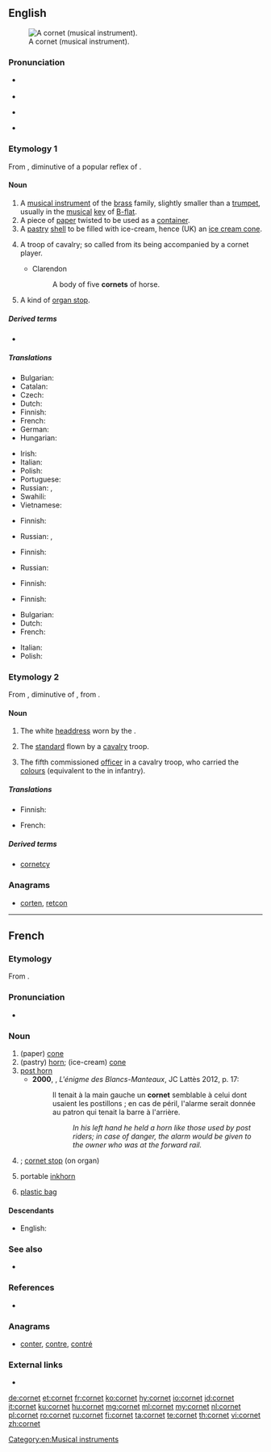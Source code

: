 ==English==
{{wikipedia}}
[[Image:Cornet2.png|thumb|A cornet (musical instrument).]]

===Pronunciation===
* {{a|US}} {{IPA|/kɔɹˈnɛt/|lang=en}}
* {{rhymes|ɛt|lang=en}}
* {{a|UK}} {{IPA|/ˈkɔːnɪt/|lang=en}}
* {{rhymes|ɔː(ɹ)nɪt|lang=en}}
{{rfap|lang=en}}

===Etymology 1===
From {{etyl|fro|en}} {{term|cornet|lang=fro}}, diminutive of a popular reflex of {{etyl|la|en}} {{m|la|cornū||horn}}.

====Noun====
{{en-noun}}

# A [[musical instrument]] of the [[brass]] family, slightly smaller than a [[trumpet]], usually in the [[musical]] [[key]] of [[B-flat]].
# A piece of [[paper]] twisted to be used as a [[container]].
# A [[pastry]] [[shell]] to be filled with ice-cream, hence (UK) an [[ice cream cone]].
# {{context|obsolete|lang=en}} A troop of cavalry; so called from its being accompanied by a cornet player.
#* Clarendon
#*: A body of five '''cornets''' of horse.
# A kind of [[organ stop]].

=====Derived terms=====
* {{l|en|cornetist}}

=====Translations=====
{{trans-top|musical instrument}}
* Bulgarian: {{t|bg|корнет|m}}
* Catalan: {{t+|ca|corneta|f}}
* Czech: {{t|cs|kornet|m}}
* Dutch: {{t+|nl|kornet}}
* Finnish: {{t|fi|kornetti}}
* French: {{t+|fr|cornet|m}}
* German: {{t+|de|Kornett|n}}
* Hungarian: {{t+|hu|kornett}}
{{trans-mid}}
* Irish: {{t|ga|coirnéad|m}}
* Italian: {{t+|it|cornetta|f}}
* Polish: {{t+|pl|kornet|m}}
* Portuguese: {{t+|pt|corneta|f}}
* Russian: {{t+|ru|корне́т|m}}, {{t+|ru|корне́т-а-писто́н|m}}
* Swahili: {{t|sw|tarumbeta ndogo}}
* Vietnamese: {{t|vi|kèn coonê}}
{{trans-bottom}}

{{trans-top|piece of paper twisted to make a container}}
* Finnish: {{t|fi|tuutti}}
{{trans-mid}}
* Russian: {{t+|ru|кулёк|m}}, {{t+|ru|фу́нтик|m}}
{{trans-bottom}}

{{trans-top|pastry shell to be filled with ice-cream}}
* Finnish: {{t|fi|tötterö}}
{{trans-mid}}
* Russian: {{t+|ru|рожо́к|m}}
{{trans-bottom}}

{{trans-top|troop of cavalry}}
* Finnish: {{t|fi|kornetti}}
{{trans-mid}}
{{trans-bottom}}

{{trans-top|kind of organ stop}}
* Finnish: {{t|fi|kornetti}}
{{trans-mid}}
{{trans-bottom}}

{{checktrans-top}}
* Bulgarian: {{t|bg|фунийка|f}} <!-- was under "cone" -->
* Dutch: {{t+|nl|kornet}}  <!-- was under "cone" -->
* French: {{t+|fr|cornet|m}}  <!-- was under "cone" -->
{{trans-mid}}
* Italian: {{t|it|cono di cialda|m}}  <!-- was under "cone" -->
* Polish: {{t+|pl|kornet|m}}  <!-- was under "cone" -->
{{trans-bottom}}

===Etymology 2===
From {{etyl|frm|en}} {{term|cornette|lang=frm}}, diminutive of {{term|corne|lang=frm}}, from {{etyl|la|en}} {{term|cornua||horns|lang=la}}.

====Noun====
{{en-noun}}

# The white [[headdress]] worn by the {{w|Sisters of Charity}}.
# {{context|obsolete|lang=en}} The [[standard]] flown by a [[cavalry]] troop.
# {{context|historical|lang=en}} The fifth commissioned [[officer]] in a cavalry troop, who carried the [[colours]] (equivalent to the {{term|ensign|lang=en}} in infantry).

=====Translations=====
{{trans-top|military officer}}
* Finnish: {{t+|fi|kornetti}}
{{trans-mid}}
* French: {{t+|fr|cornette|m}}
{{trans-bottom}}

=====Derived terms=====
* [[cornetcy]]

===Anagrams===
* [[corten#English|corten]], [[retcon#English|retcon]]

[[Category:en:Musical instruments]]

----

==French==

===Etymology===
From {{suffix|corne|et|lang=fr}}.

===Pronunciation===
* {{IPA|/kɔʁ.nɛ/|lang=fr}}

===Noun===
{{fr-noun|m}}

# (paper) [[cone]]
# (pastry) [[horn]]; (ice-cream) [[cone]]
# [[post horn]]
#* '''2000''', {{w|Jean-François Parot}}, ''L'énigme des Blancs-Manteaux'', JC Lattès 2012, p. 17:
#*: Il tenait à la main gauche un '''cornet''' semblable à celui dont usaient les postillons ; en cas de péril, l'alarme serait donnée au patron qui tenait la barre à l'arrière.
#*:: ''In his left hand he held a horn like those used by post riders; in case of danger, the alarm would be given to the owner who was at the forward rail.''
# {{context|musical instruments|lang=fr}} {{l|en|cornet}}; [[cornet stop]] (on organ)
# portable [[inkhorn]]
# {{context|Switzerland|lang=fr}} [[plastic bag]]

====Descendants====
* English: {{l|en|cornet}}

===See also===
* {{l|fr|cornette}}

===References===
* {{R:NPLarousse}}

===Anagrams===
* [[conter#French|conter]], [[contre#French|contre]], [[contré#French|contré]]

===External links===
* {{R:TLFi}}

[[de:cornet]]
[[et:cornet]]
[[fr:cornet]]
[[ko:cornet]]
[[hy:cornet]]
[[io:cornet]]
[[id:cornet]]
[[it:cornet]]
[[ku:cornet]]
[[hu:cornet]]
[[mg:cornet]]
[[ml:cornet]]
[[my:cornet]]
[[nl:cornet]]
[[pl:cornet]]
[[ro:cornet]]
[[ru:cornet]]
[[fi:cornet]]
[[ta:cornet]]
[[te:cornet]]
[[th:cornet]]
[[vi:cornet]]
[[zh:cornet]]